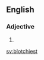 ==English==

===Adjective===
{{head|en|adjective superlative form}}

# {{en-superlative of|blotchy}}

[[sv:blotchiest]]
